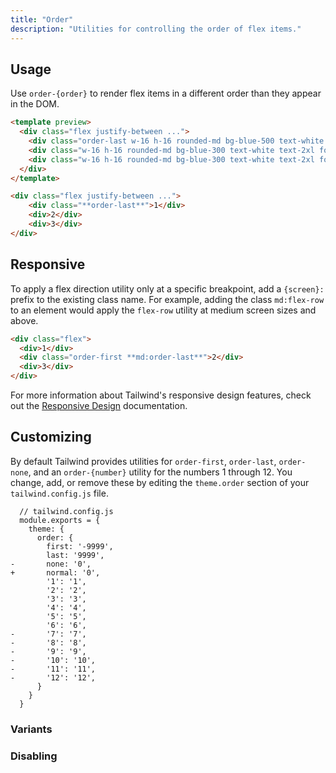 ```yaml
---
title: "Order"
description: "Utilities for controlling the order of flex items."
---
```




## Usage

Use `order-{order}` to render flex items in a different order than they appear in the DOM.

```html lightBlue
<template preview>
  <div class="flex justify-between ...">
    <div class="order-last w-16 h-16 rounded-md bg-blue-500 text-white text-2xl font-extrabold flex items-center justify-center">1</div>
    <div class="w-16 h-16 rounded-md bg-blue-300 text-white text-2xl font-extrabold flex items-center justify-center">2</div>
    <div class="w-16 h-16 rounded-md bg-blue-300 text-white text-2xl font-extrabold flex items-center justify-center">3</div>
  </div>
</template>

<div class="flex justify-between ...">
    <div class="**order-last**">1</div>
    <div>2</div>
    <div>3</div>
</div>
```


## Responsive

To apply a flex direction utility only at a specific breakpoint, add a `{screen}:` prefix to the existing class name. For example, adding the class `md:flex-row` to an element would apply the `flex-row` utility at medium screen sizes and above.

```html
<div class="flex">
  <div>1</div>
  <div class="order-first **md:order-last**">2</div>
  <div>3</div>
</div>
```

For more information about Tailwind's responsive design features, check out the [Responsive Design](/docs/responsive-design) documentation.

## Customizing

By default Tailwind provides utilities for `order-first`, `order-last`, `order-none`, and an `order-{number}` utility for the numbers 1 through 12. You change, add, or remove these by editing the `theme.order` section of your `tailwind.config.js` file.

```diff-js
  // tailwind.config.js
  module.exports = {
    theme: {
      order: {
        first: '-9999',
        last: '9999',
-       none: '0',
+       normal: '0',
        '1': '1',
        '2': '2',
        '3': '3',
        '4': '4',
        '5': '5',
        '6': '6',
-       '7': '7',
-       '8': '8',
-       '9': '9',
-       '10': '10',
-       '11': '11',
-       '12': '12',
      }
    }
  }
```

### Variants

<Variants plugin="order" />

### Disabling

<Disabling plugin="order" />
